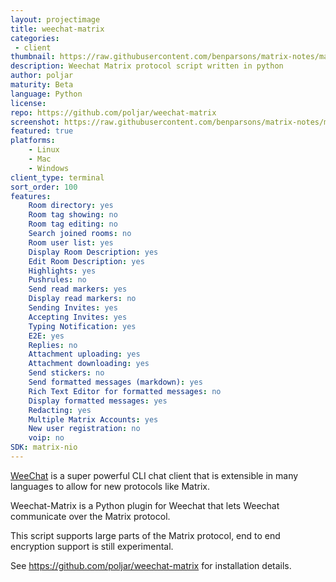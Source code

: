 ```yaml
---
layout: projectimage
title: weechat-matrix
categories: 
 - client
thumbnail: https://raw.githubusercontent.com/benparsons/matrix-notes/master/twim/weechat-matrix.png
description: Weechat Matrix protocol script written in python
author: poljar
maturity: Beta
language: Python
license: 
repo: https://github.com/poljar/weechat-matrix
screenshot: https://raw.githubusercontent.com/benparsons/matrix-notes/master/twim/weechat-matrix.png
featured: true
platforms:
    - Linux
    - Mac
    - Windows
client_type: terminal
sort_order: 100
features:
    Room directory: yes
    Room tag showing: no
    Room tag editing: no
    Search joined rooms: no
    Room user list: yes
    Display Room Description: yes
    Edit Room Description: yes
    Highlights: yes
    Pushrules: no
    Send read markers: yes
    Display read markers: no
    Sending Invites: yes
    Accepting Invites: yes
    Typing Notification: yes
    E2E: yes
    Replies: no
    Attachment uploading: yes
    Attachment downloading: yes
    Send stickers: no
    Send formatted messages (markdown): yes
    Rich Text Editor for formatted messages: no
    Display formatted messages: yes
    Redacting: yes
    Multiple Matrix Accounts: yes
    New user registration: no
    voip: no
SDK: matrix-nio
---
```


[WeeChat](https://weechat.org/) is a super powerful CLI chat client that is extensible in many languages to allow for new protocols like Matrix.

Weechat-Matrix is a Python plugin for Weechat that lets Weechat communicate over the Matrix protocol.

This script supports large parts of the Matrix protocol, end to end encryption support is still experimental.

See <https://github.com/poljar/weechat-matrix> for installation details.
